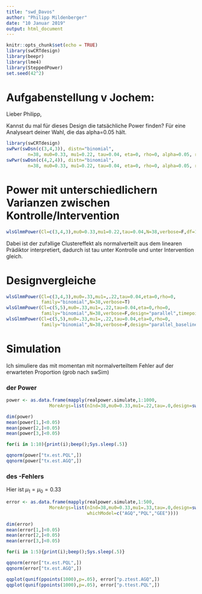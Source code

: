 ```yaml
---
title: "swd_Davos"
author: "Philipp Mildenberger"
date: "10 Januar 2019"
output: html_document
---
```


```r
knitr::opts_chunk$set(echo = TRUE)
library(swCRTdesign)
library(beepr)
library(lme4)
library(SteppedPower)
set.seed(42^2)
```

# Aufgabenstellung v Jochem:

Lieber Philipp,

Kannst du mal für dieses Design die tatsächliche Power finden?
Für eine Analyseart deiner Wahl, die das alpha=0.05 hält.


```r
library(swCRTdesign)
swPwr(swDsn(c(3,4,3)), distn="binomial", 
        n=38, mu0=0.33, mu1=0.22, tau=0.04, eta=0, rho=0, alpha=0.05, retDATA=FALSE)
swPwr(swDsn(c(4,2,4)), distn="binomial", 
        n=38, mu0=0.33, mu1=0.22, tau=0.04, eta=0, rho=0, alpha=0.05, retDATA=FALSE)
```


# Power mit unterschiedlichern Varianzen zwischen Kontrolle/Intervention

```r
wlsGlmmPower(Cl=c(3,4,3),mu0=0.33,mu1=0.22,tau=0.04,N=38,verbose=F,df=12)
```
Dabei ist der zufэllige Clustereffekt als normalverteilt aus dem linearen Prädiktor interpretiert,
dadurch ist tau unter Kontrolle und unter Intervention gleich.

# Designvergleiche
```r
wlsGlmmPower(Cl=c(3,4,3),mu0=.33,mu1=,.22,tau=0.04,eta=0,rho=0,
             family="binomial",N=38,verbose=T)
wlsGlmmPower(Cl=c(5,5),mu0=.33,mu1=,.22,tau=0.04,eta=0,rho=0,
             family="binomial",N=38,verbose=F,design="parallel",timepoints=4)
wlsGlmmPower(Cl=c(5,5),mu0=.33,mu1=,.22,tau=0.04,eta=0,rho=0,
             family="binomial",N=38,verbose=F,design="parallel_baseline",timepoints=4)


```



# Simulation

Ich simuliere das mit momentan mit normalverteiltem Fehler auf der erwarteten Proportion (grob nach swSim)

### der Power
```r
power <- as.data.frame(mapply(realpower.simulate,1:1000,
                MoreArgs=list(nInd=38,mu0=0.33,mu1=.22,tau=.0,design=swDsn(c(3,4,3)),whichModel=c("AGQ","PQL"))))

dim(power)
mean(power[1,]<0.05)
mean(power[2,]<0.05)
mean(power[3,]<0.05)

for(i in 1:10){print(i);beep();Sys.sleep(.5)}

qqnorm(power["tx.est.PQL",])
qqnorm(power["tx.est.AGQ",])
```

### des \alpha-Fehlers

Hier ist $\mu_1=\mu_0=0.33$
```r
error <- as.data.frame(mapply(realpower.simulate,1:500,
                MoreArgs=list(nInd=38,mu0=0.33,mu1=.33,tau=.0,design=swDsn(c(3,4,3)),
                              whichModel=c("AGQ","PQL","GEE"))))

dim(error)
mean(error[1,]<0.05)
mean(error[2,]<0.05)
mean(error[3,]<0.05)

for(i in 1:5){print(i);beep();Sys.sleep(.5)}

qqnorm(error["tx.est.PQL",])
qqnorm(error["tx.est.AGQ",])

qqplot(qunif(ppoints(1000),p=.05), error["p.ztest.AGQ",])
qqplot(qunif(ppoints(1000),p=.05), error["p.ttest.PQL",])

```

